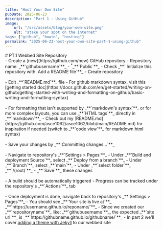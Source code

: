 ```yaml
---
title: "Host Your Own Site"
pubDate: 2025-06-23
description: "Part 1 - Using GitHub"
image:
    url: "/src/assets/blog/your-own-site.png"
    alt: "stake your spot on the internet"
tags: ["github", "howto", "hosting"]
permalink: "2025-06-23-host-your-own-site-part-1-using-github"
---
```


<BlogLayout
    title={frontmatter.title}
    description={frontmatter.description}
    image={frontmatter.image.url}
    alt={frontmatter.image.alt}
    date={(frontmatter.pubDate).toString().slice(0,10)}
    tags={frontmatter.tags}
    currentPost={frontmatter.permalink}
    tableOfContents={tableOfContents}>

<span>
# PT.1 Webbed Site Repository
<br/>
- Create a [new](https://github.com/new) GitHub repository
- Repository name: _**`githubusername`**_
- <sup>*</sup>_**`Public`**_
- Check _**` Initialize this repository with: Add a README file`**_
- Create repository
<br/>
<ImageView image = "/src/assets/blog/github/github-repo-setup.png" altText="GitHub Repository Setup"></ImageView>
<br/>
- Edit _**`README.md`**_ file
- For github markdown syntax, visit this [getting started doc](https://docs.github.com/en/get-started/writing-on-github/getting-started-with-writing-and-formatting-on-github/basic-writing-and-formatting-syntax)
<br/>
<ImageView image = "/src/assets/blog/github/github-edit-readme.png" altText="Edit README.md"></ImageView>
<br/>
- For formatting that isn't supported by  _**`markdown's syntax`**_ or for more complex layouts, you can use _**`HTML tags`**_ directly in _**`markdown`**_
- Check out my [README.md](https://github.com/asce1062/asce1062/blob/main/README.md) for inspiration if needed (switch to _**`code view`**_ for markdown html syntax)
<br/>
<ImageView image = "/src/assets/blog/github/github-html-in-markdown.png" altText="HTML in Markdown"></ImageView>
<br/>
- Save your changes by _**`Committing changes...`**_
<br/>
<ImageView image = "/src/assets/blog/github/github-commit-readme.png" altText="Commit changes..."></ImageView>
<br/>
- Navigate to repository's _**`Settings > Pages`**_
- Under _**`Build and deployment Source`**_ select _**`Deploy from a branch`**_
- Under _**`Branch`**_ select _**`main`**_
- Under _**`select folder`**_ _**`/(root)`**_
- _**`Save`**_ these changes
<br/>
<ImageView image = "/src/assets/blog/github/github-pages-setup.png" altText="GitHub Pages Setup"></ImageView>
<br/>
- A build should be automatically triggered
- Progress can be tracked under the repository's _**`Actions`**_ tab
<br/>
<ImageView image = "/src/assets/blog/github/github-actions-tab.png" altText="GitHub Actions tab"></ImageView>
<br/>
- Once deployment is done, navigate back to repository's _**`Settings > Pages`**_
- You should see _**`Your site is live at`**_ _**`https://username.github.io/reponame/`**_
- Since we created our _**`repositoryname`**_ like: _**`githubusername`**_, the expected _**`site url`**_ is _**`https://githubname.github.io/githubname/`**_
- In part 2 we'll cover <a href="/blog/2025-06-24-host-your-own-site-part-2-adding-a-theme-with-jekyll" aria-label="Visit the blog page">adding a theme with Jekyll</a> to our webbed site
</span>
</BlogLayout>
